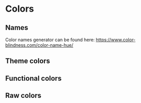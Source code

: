 
<Meta title='basics/Colors' />

# Colors
## Names
Color names generator can be found here: https://www.color-blindness.com/color-name-hue/


## Theme colors
<ColorPalette>
  <ColorItem title="Primary" colors={[THEME_COLORS.PRIMARY]} />
  <ColorItem title="Primary Supporting" colors={[THEME_COLORS.PRIMARY_SUPPORTING]} />
  <ColorItem title="Primary Background" colors={[THEME_COLORS.PRIMARY_BACKGROUND]} />
  <ColorItem title="Secondary" colors={[THEME_COLORS.SECONDARY]} />
  <ColorItem title="Secondary Supporting" colors={[THEME_COLORS.SECONDARY_SUPPORTING]} />
  <ColorItem title="Content" subtitle="Firefly Black" colors={[THEME_COLORS.CONTENT]} />
  <ColorItem title="Content Inverted" subtitle="Total White" colors={[THEME_COLORS.CONTENT_INVERTED]} />
  <ColorItem title="Background" subtitle="Total White" colors={[THEME_COLORS.BACKGROUND]} />
  <ColorItem title="Background Secondary" subtitle="Alabaster Gray" colors={[THEME_COLORS.BACKGROUND_SECONDARY]} />
</ColorPalette>

## Functional colors
<ColorPalette>
  <ColorItem title="Minor" subtitle="Storm Gray" colors={[FUNCTIONAL_COLORS.MINOR]} />
  <ColorItem title="Minor Supporting" subtitle="Cadet Gray" colors={[FUNCTIONAL_COLORS.MINOR_SUPPORTING]} />
  <ColorItem title="Minor Background" subtitle="Athens Gray" colors={[FUNCTIONAL_COLORS.MINOR_BACKGROUND]} />

  <ColorItem title="Success" subtitle="Salad Green" colors={[FUNCTIONAL_COLORS.SUCCESS]} />
  <ColorItem title="Success Supporting" subtitle="Garden Green" colors={[FUNCTIONAL_COLORS.SUCCESS_SUPPORTING]} />
  <ColorItem title="Success Background" subtitle="Ice Green" colors={[FUNCTIONAL_COLORS.SUCCESS_BACKGROUND]} />

  <ColorItem title="Warning" subtitle="Goldfish Yellow" colors={[FUNCTIONAL_COLORS.WARNING]} />
  <ColorItem title="Warning Supporting" subtitle="Mustard Yellow" colors={[FUNCTIONAL_COLORS.WARNING_SUPPORTING]} />
  <ColorItem title="Warning Background" subtitle="Ice Yellow" colors={[FUNCTIONAL_COLORS.WARNING_BACKGROUND]} />

  <ColorItem title="Danger" subtitle="Crimson Red" colors={[FUNCTIONAL_COLORS.DANGER]} />
  <ColorItem title="Danger Supporting" subtitle="Blush Red" colors={[FUNCTIONAL_COLORS.DANGER_SUPPORTING]} />
  <ColorItem title="Danger Background" subtitle="Powder Pink" colors={[FUNCTIONAL_COLORS.DANGER_BACKGROUND]} />

  <ColorItem title="Fail" subtitle="Outrageous Orange" colors={[FUNCTIONAL_COLORS.FAIL]} />
  <ColorItem title="Fail Supporting" subtitle="Melon Orange" colors={[FUNCTIONAL_COLORS.FAIL_SUPPORTING]} />
  <ColorItem title="Fail Background" subtitle="Ice Orange" colors={[FUNCTIONAL_COLORS.FAIL_BACKGROUND]} />
</ColorPalette>

## Raw colors
<ColorPalette>
  <ColorItem title="Elf Green" colors={[COLORS.ELF_GREEN]} />
  <ColorItem title="Garden Green" colors={[COLORS.GARDEN_GREEN]} />
  <ColorItem title="Ice Green" colors={[COLORS.ICE_GREEN]} />
  <ColorItem title="Jungle Green" colors={[COLORS.JUNGLE_GREEN]} />
  <ColorItem title="Mantis Green" colors={[COLORS.MANTIS_GREEN]} />
  <ColorItem title="Salad Green" colors={[COLORS.SALAD_GREEN]} />
  <ColorItem title="Wasabi Green" colors={[COLORS.WASABI_GREEN]} />

  <ColorItem title="Crimson Red" colors={[COLORS.CRIMSON_RED]} />
  <ColorItem title="French Red" colors={[COLORS.FRENCH_RED]} />
  <ColorItem title="Brush Red" colors={[COLORS.BRUSH_RED]} />

  <ColorItem title="Cobalt Blue" colors={[COLORS.COBALT_BLUE]} />
  <ColorItem title="Navy Blue" colors={[COLORS.NAVY_BLUE]} />
  <ColorItem title="Baby Blue" colors={[COLORS.BABY_BLUE]} />
  <ColorItem title="Catalina Blue" colors={[COLORS.CATALINA_BLUE]} />

  <ColorItem title="Ice Yellow" colors={[COLORS.ICE_YELLOW]} />
  <ColorItem title="Lemon Yellow" colors={[COLORS.LEMON_YELLOW]} />
  <ColorItem title="Gorse Yellow" colors={[COLORS.GORSE_YELLOW]} />
  <ColorItem title="Mustard Yellow" colors={[COLORS.MUSTARD_YELLOW]} />
  <ColorItem title="Amber Yellow" colors={[COLORS.AMBER_YELLOW]} />
  <ColorItem title="Goldfish Yellow" colors={[COLORS.GOLDFISH_YELLOW]} />
  <ColorItem title="California Yellow" colors={[COLORS.CALIFORNIA_YELLOW]} />
  <ColorItem title="Melon Orange" colors={[COLORS.MELON_ORANGE]} />
  <ColorItem title="Outrageous Orange" colors={[COLORS.OUTRAGEOUS_ORANGE]} />
  <ColorItem title="Satin Orange" colors={[COLORS.SATIN_ORANGE]} />

  <ColorItem title="Gigas Violet" colors={[COLORS.GIGAS_VIOLET]} />
  <ColorItem title="Deluge Violet" colors={[COLORS.DELUGE_VIOLET]} />

  <ColorItem title="Firefly Black" colors={[COLORS.FIREFLY_BLACK]} />

  <ColorItem title="Rhino Gray" colors={[COLORS.RHINO_GRAY]} />
  <ColorItem title="Storm Gray" colors={[COLORS.STORM_GRAY]} />
  <ColorItem title="Cadet Gray" colors={[COLORS.CADET_GRAY]} />
  <ColorItem title="Mischka Gray" colors={[COLORS.MISCHKA_GRAY]} />
  <ColorItem title="Athens Gray" colors={[COLORS.ATHENS_GRAY]} />
  <ColorItem title="Alabaster Gray" colors={[COLORS.ALABASTER_GRAY]} />

  <ColorItem title="Total White" colors={[COLORS.TOTAL_WHITE]} />
</ColorPalette>
